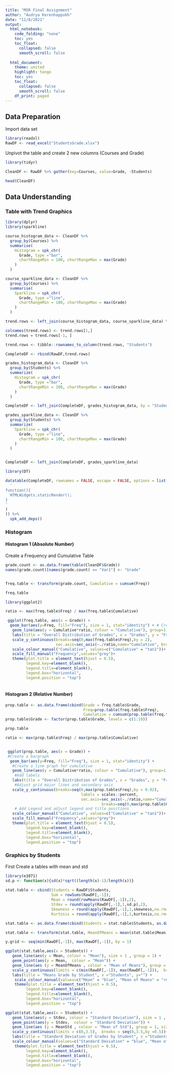 ```yaml
---
title: "MSR Final Assignment"
author: "Audrya Kerenhappukh"
date: "11/8/2021"
output:
  html_notebook:
    code_folding: "none"
    toc: yes
    toc_float:
      collapsed: false
      smooth_scroll: false
      
  html_document:
    theme: united
    highlight: tango
    toc: yes
    toc_float:
      collapsed: false
      smooth_scroll: false
    df_print: paged
---
```



## Data Preparation 
Import data set

```r
library(readxl)
RawDF <- read_excel("StudentsGrade.xlsx")

```

Unpivot the table and create 2 new columns (Courses and Grade)
```r
library(tidyr)

CleanDF <- RawDF %>% gather(key=Courses, value=Grade, -Students)

head(CleanDF)
```

## Data Understanding 
### Table with Trend Graphics

```r
library(dplyr)
library(sparkline)
```

```r
course_histogram_data <- CleanDF %>%
  group_by(Courses) %>%
  summarise(
    Histogram = spk_chr(
      Grade, type ="bar",
      chartRangeMin = 100, chartRangeMax = max(Grade)
    )
  )

course_sparkline_data <- CleanDF %>%
  group_by(Courses) %>%
  summarise(
    Sparkline = spk_chr(
      Grade, type ="line",
      chartRangeMin = 100, chartRangeMax = max(Grade)
    )
  )


```

```r
trend.rows <- left_join(course_histogram_data, course_sparkline_data) %>% t() %>% as.data.frame()

colnames(trend.rows) <- trend.rows[1,]
trend.rows = trend.rows[-1, ]

trend.rows <- tibble::rownames_to_column(trend.rows, "Students")
```

```r
CompleteDF <- rbind(RawDF,trend.rows)
```

```r

grades_histogram_data <- CleanDF %>%
  group_by(Students) %>%
  summarize(
    Histogram = spk_chr(
      Grade, type ="bar",
      chartRangeMin = 100, chartRangeMax = max(Grade)
    )
  )

CompleteDF <- left_join(CompleteDF, grades_histogram_data, by = "Students")

grades_sparkline_data <- CleanDF %>%
  group_by(Students) %>%
  summarize(
    Sparkline = spk_chr(
      Grade, type ="line",
      chartRangeMin = 100, chartRangeMax = max(Grade)
    )
  )


CompleteDF <- left_join(CompleteDF, grades_sparkline_data)

```



```r
library(DT)

datatable(CompleteDF, rownames = FALSE, escape = FALSE, options = list(paging = FALSE, fnDrawCallback = htmlwidgets::JS(
  '
function(){
  HTMLWidgets.staticRender();
}
'
)
)) %>%
  spk_add_deps()  

```

### Histogram 
#### Histogram 1 (Absolute Number)
Create a Frequency and Cumulative Table
```r
grade.count <- as.data.frame(table(CleanDF$Grade)) 
names(grade.count)[names(grade.count) == "Var1"] <- "Grade"


freq.table <- transform(grade.count, Cumulative = cumsum(Freq))

freq.table
```

```r

library(ggplot2)

ratio <- max(freq.table$Freq) / max(freq.table$Cumulative) 

 ggplot(freq.table, aes(x = Grade)) + 
  geom_bar(aes(y=Freq, fill="Freq"), size = 1, stat="identity") + # Create a bargraph
   geom_line(aes(y = Cumulative*ratio, colour = "Cumulative"), group=1, size=1) + # Create a line graph for Cumulative Count
   labs(title = "Overall Distribution of Grades", x = "Grades", y = "Frequency" ) + # Create labels 
   scale_y_continuous(breaks=seq(0,max(freq.table$Freq),by = 2),
                      sec.axis=sec_axis(~./ratio,name="Cumulative", breaks=seq(0,max(freq.table$Cumulative), by = 10))) +
   scale_colour_manual("Cumulative", values=c("Cumulative" = "tan1"))+
   scale_fill_manual("Frequency",values="grey")+
   theme(plot.title = element_text(hjust = 0.5),
         legend.key=element_blank(),
         legend.title=element_blank(),
         legend.box="horizontal", 
         legend.position = "top")
 
```

#### Histogram 2 (Relative Number)

```r

prop.table <- as.data.frame(cbind(Grade = freq.table$Grade,
                                  Freq=prop.table(freq.table$Freq),
                                  Cumulative = cumsum(prop.table(freq.table$Freq))))
prop.table$Grade <- factor(prop.table$Grade, levels = c(1:10))

prop.table
```
```r

ratio <- max(prop.table$Freq) / max(prop.table$Cumulative) 


 ggplot(prop.table, aes(x = Grade)) + 
 #Create a bargraph
  geom_bar(aes(y=Freq, fill="Freq"), size = 1, stat="identity") + 
   #Create a line graph for cumulative 
   geom_line(aes(y = Cumulative*ratio, colour = "Cumulative"), group=1, size=1) + 
    #Add labels 
   labs(title = "Overall Distribution of Grades", x = "Grades", y = "Frequency" ) + 
    #Adjust grid major lines and secondary axis 
   scale_y_continuous(breaks=seq(0,max(prop.table$Freq),by = 0.02), 
                                 labels = scales::percent,
                                 sec.axis=sec_axis(~./ratio,name="Cumulative",
                                          breaks=seq(0,max(prop.table$Cumulative), by = 0.1), labels = scales::percent)) +
    # Add Legend and adjust legend and title positions
   scale_colour_manual("Cumulative", values=c("Cumulative" = "tan1"))+
   scale_fill_manual("Frequency",values="grey")+
   theme(plot.title = element_text(hjust = 0.5),
         legend.key=element_blank(),
         legend.title=element_blank(),
         legend.box="horizontal", 
         legend.position = "top")
```



### Graphics by Students
First Create a tables with mean and std 

```r

library(e1071)
sd.p <- function(x){sd(x)*sqrt((length(x)-1)/length(x))}
   
stat.table <- cbind(Students = RawDF$Students, 
                    Sum = rowSums(RawDF[,-1]),
                    Mean = round(rowMeans(RawDF[,-1]),2),
                    Stdev = round(apply(RawDF[,-1],1,sd.p),2),
                    Skewness = round(apply(RawDF[,-1],1,skewness,na.rm= TRUE),2),
                    Kurtosis = round(apply(RawDF[,-1],1,kurtosis,na.rm= TRUE),2)) %>% as.data.frame

stat.table <- as.data.frame(cbind(Students = stat.table$Students, as.data.frame( lapply(stat.table[,-1], as.numeric))))

stat.table <- transform(stat.table, MeanOfMeans = mean(stat.table$Mean), MeanStd = mean(stat.table$Stdev), MeanSkew = mean(stat.table$Skewness), MeanKurtosis = mean(stat.table$Kurtosis))
```


```r

y.grid <- seq(min(RawDF[,-1]), max(RawDF[,-1]), by = 1)

ggplot(stat.table,aes(x = Students)) + 
   geom_line(aes(y = Mean, colour = "Mean"), size = 1 , group = 1) + 
   geom_point(aes(y = Mean,  colour = "Mean")) +
   geom_line(aes (y = MeanOfMeans , colour = "Mean of Means"), group = 1, size = 1, linetype = "dashed") +
   scale_y_continuous(limits = c(min(RawDF[,-1]), max(RawDF[,-1])),  breaks = y.grid )+ 
   labs(title = "Means Grade by Student", x ="Students", y="") + 
    scale_colour_manual(values=c("Mean" = "blue", "Mean of Means" = "red")) +
    theme(plot.title = element_text(hjust = 0.5),
         legend.key=element_blank(),
         legend.title=element_blank(),
         legend.box="horizontal", 
         legend.position = "top")
```
```r
ggplot(stat.table,aes(x = Students)) + 
   geom_line(aes(y = Stdev, colour = "Standard Deviation"), size = 1 , group = 1) + 
   geom_point(aes(y = Stdev,  colour = "Standard Deviation")) +
   geom_line(aes (y = MeanStd , colour = "Mean of Std"), group = 1, size = 1, linetype = "dashed") +
   scale_y_continuous(limits = c(0,3.5),  breaks = seq(0,3.5,by =0.5))+ 
   labs(title = "Standard Deviation of Grades by Student", x ="Students", y="") + 
   scale_colour_manual(values=c("Standard Deviation" = "blue", "Mean of Std" = "red")) +
    theme(plot.title = element_text(hjust = 0.5),
         legend.key=element_blank(),
         legend.title=element_blank(),
         legend.box="horizontal", 
         legend.position = "top")
```

